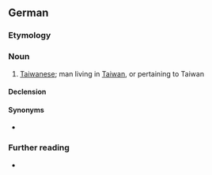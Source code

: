 {{also|taiwaner}}
==German==

===Etymology===
{{suffix|de|Taiwan|er}}

===Noun===
{{de-noun|m|Taiwaners|Taiwaner|f=Taiwanerin}}

# [[Taiwanese]]; man living in [[Taiwan]], or pertaining to Taiwan

====Declension====
{{de-decl-noun-m|s}}

====Synonyms====
* {{l|de|Taiwanese}}

===Further reading===
* {{R:Duden}}